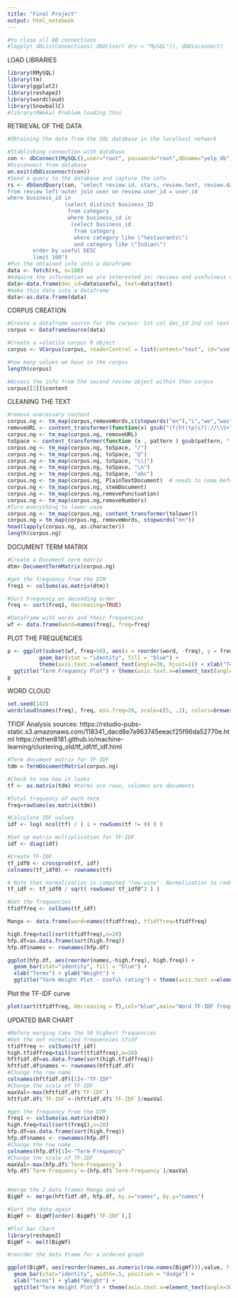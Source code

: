 ```yaml
---
title: "Final Project"
output: html_notebook
---
```


```r
#to close all DB connections
#lapply( dbListConnections( dbDriver( drv = "MySQL")), dbDisconnect)
```

LOAD LIBRARIES
```r
library(RMySQL)
library(tm)
library(ggplot2)
library(reshape2)
library(wordcloud)
library(SnowballC)
#library(RWeka) Problem loading this
```

RETRIEVAL OF THE DATA
```r
#Obtaining the data from the SQL database in the localhost network

#Stablishing connection with database
con <- dbConnect(MySQL(),user="root", password="root",dbname="yelp_db", host="localhost")
#Disconnect from database
on.exit(dbDisconnect(con))
#Send a query to the database and capture the info
rs <- dbSendQuery(con, "select review.id, stars, review.text, review.date, review.useful, review.funny, review.cool, business_id, review.user_id, fans
from review left outer join user on review.user_id = user.id
where business_id in   
                  (select distinct business_ID  
                   from category  
                   where business_id in 
                   	(select business_id 
                   	 from category 
                   	 where category like \"%estaurants\")
                   	 and category like \"Indian\") 
        order by useful DESC
        limit 100")
#Put the obtained info into a dataframe
data <- fetch(rs, n=100)
#Adquire the information we are interested in: reviews and usefulness value
data<-data.frame(doc_id=data$useful, text=data$text)
#make this data into a dataframe
data<-as.data.frame(data)
```


CORPUS CREATION
```r
#Create a dataframe source for the corpus: 1st col doc_id 2nd col text
corpus <- DataframeSource(data)

#Create a volatile corpus R object
corpus <- VCorpus(corpus, readerControl = list(content="text", id="useful"))

#how many values we have in the corpus
length(corpus)

#Access the info from the second review object within then corpus
corpus[[2]]$content

```


CLEANING THE TEXT
```r

#remove unecessary content
corpus.ng <- tm_map(corpus,removeWords,c(stopwords("en"),"i","we","was","were", "you", "see", "how", "each", "come", "back", "pretty", "when", "who", "your", "get", "because", "just", "gave", "going", "sure", "so", "what", "my", "have", "been", "yes", "s", "its", "can", "also", "food", "abc", "like", "since", "goes", "k", "will"))
removeURL <- content_transformer(function(x) gsub("(f|ht)tp(s?)://\\S+", "", x, perl=T))
corpus.ng <- tm_map(corpus.ng, removeURL)
toSpace <- content_transformer(function (x , pattern ) gsub(pattern, " ", x))
corpus.ng <- tm_map(corpus.ng, toSpace, "/")
corpus.ng <- tm_map(corpus.ng, toSpace, "@")
corpus.ng <- tm_map(corpus.ng, toSpace, "\\|")
corpus.ng <- tm_map(corpus.ng, toSpace, "\n")
corpus.ng <- tm_map(corpus.ng, toSpace, "abc")
corpus.ng <- tm_map(corpus.ng, PlainTextDocument)  # needs to come before stemming
corpus.ng <- tm_map(corpus.ng, stemDocument)
corpus.ng <- tm_map(corpus.ng,removePunctuation)
corpus.ng <- tm_map(corpus.ng,removeNumbers)
#Turn everything to lower case
corpus.ng <- tm_map(corpus.ng, content_transformer(tolower))
corpus.ng = tm_map(corpus.ng, removeWords, stopwords("en")) 
head(lapply(corpus.ng, as.character))
length(corpus.ng)
```

DOCUMENT TERM MATRIX
```r

#Create a Document term matrix
dtm<-DocumentTermMatrix(corpus.ng)

#get the frequency from the DTM
freq1 <- colSums(as.matrix(dtm))

#Sort Frequency en decending order
freq <- sort(freq1, decreasing=TRUE)   

#Dataframe with words and their frequencies
wf <- data.frame(word=names(freq), freq=freq)   

```

PLOT THE FREQUENCIES
```r
p <- ggplot(subset(wf, freq>50), aes(x = reorder(word, -freq), y = freq)) +
          geom_bar(stat = "identity", fill = "blue") + 
          theme(axis.text.x=element_text(angle=30, hjust=1)) + xlab("Terms") + ylab("Frequency") +
  ggtitle("Term Frequency Plot") + theme(axis.text.x=element_text(angle=30, hjust=1))
p  
```


WORD CLOUD
```r
set.seed(142)   
wordcloud(names(freq), freq, min.freq=20, scale=c(5, .1), colors=brewer.pal(6, "Dark2"))   
```

TFIDF Analysis
sources: https://rstudio-pubs-static.s3.amazonaws.com/118341_dacd8e7a963745eeacf25f96da52770e.html
https://ethen8181.github.io/machine-learning/clustering_old/tf_idf/tf_idf.html

```r
#Term document matrix for TF-IDF
tdm = TermDocumentMatrix(corpus.ng)

#Check to see how it looks
tf <- as.matrix(tdm) #terms are rows, columns are documents

#Total frequency of each term
freq=rowSums(as.matrix(tdm))

#Calculate IDF values
idf <- log( ncol(tf) / ( 1 + rowSums(tf != 0) ) ) 

#Set up matrix multiplication for TF-IDF
idf <- diag(idf)

#Create TF-IDF
tf_idf0 <- crossprod(tf, idf)
colnames(tf_idf0) <- rownames(tf)

# Note that normalization is computed "row-wise". Normalization to reduce document length bias
tf_idf <- tf_idf0 / sqrt( rowSums( tf_idf0^2 ) )

#Get the frequencies
tfidffreq <- colSums(tf_idf)

Mango <- data.frame(word=names(tfidffreq), tfidffreq=tfidffreq)

high.freq=tail(sort(tfidffreq),n=20)
hfp.df=as.data.frame(sort(high.freq))
hfp.df$names <- rownames(hfp.df) 

ggplot(hfp.df, aes(reorder(names,-high.freq), high.freq)) +
  geom_bar(stat="identity", fill = "blue") + 
  xlab("Terms") + ylab("Weight") +
  ggtitle("Term Weight Plot - Useful rating") + theme(axis.text.x=element_text(angle=30, hjust=1))

```

Plot the TF-IDF curve
```r
plot(sort(tfidffreq, decreasing = T),col="blue",main="Word TF-IDF frequencies", xlab="TF-IDF-based rank", ylab = "TF-IDF")
```

UPDATED BAR CHART
```r
#Before merging take the 50 highest frequencies
#Get the not normalized frequencies tfidf
tfidffreq <- colSums(tf_idf)
high.tfidffreq=tail(sort(tfidffreq),n=20)
hftfidf.df=as.data.frame(sort(high.tfidffreq))
hftfidf.df$names <- rownames(hftfidf.df) 
#Change the row name
colnames(hftfidf.df)[1]<-"TF-IDF"
#Change the scale of TF-IDF
maxVal<-max(hftfidf.df$`TF-IDF`)
hftfidf.df$`TF-IDF`<-(hftfidf.df$`TF-IDF`)/maxVal

#get the frequency from the DTM
freq1 <- colSums(as.matrix(dtm))
high.freq=tail(sort(freq1),n=20)
hfp.df=as.data.frame(sort(high.freq))
hfp.df$names <- rownames(hfp.df) 
#Change the row name
colnames(hfp.df)[1]<-"Term-Frequency"
#Change the scale of TF-IDF
maxVal<-max(hfp.df$`Term-Frequency`)
hfp.df$`Term-Frequency`<-(hfp.df$`Term-Frequency`)/maxVal


#merge the 2 data frames Mango and wf
BigWf <- merge(hftfidf.df, hfp.df, by.x="names", by.y="names")

#Sort the data again
BigWf <- BigWf[order(-BigWf$`TF-IDF`),]

#Plot bar Chart
library(reshape2)
BigWf <- melt(BigWf)

#reorder the data frame for a ordered graph

ggplot(BigWf, aes(reorder(names,as.numeric(row.names(BigWf))),value, fill = variable)) +
  geom_bar(stat="identity", width=.5, position = "dodge") + 
  xlab("Terms") + ylab("Weight") +
  ggtitle("Term Weight Plot") + theme(axis.text.x=element_text(angle=30, hjust=1))

```






